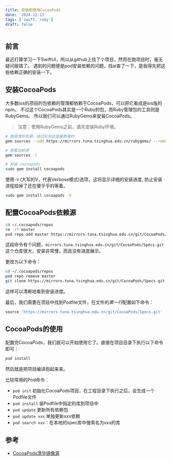 ```yaml
---
title: 安装和使用CocoaPods
date: '2024-12-13'
tags: ['swift, ruby']
draft: false
---
```


## 前言

最近打算学习一下SwiftUI，所以从github上找了个项目，然而在跑项目时，毫无疑问报错了。
遇到的问题便是pod安装依赖的问题，找ai查了一下，是我得先把这些依赖正确的安装一下。

## 安装CocoaPods

大多数ios的项目的包依赖的管理都依赖于CocoaPods，可以把它看成是ios版的npm。
不过这个CocoaPods其实是一个Ruby的包，而Ruby管理包的工具则是RubyGems。
所以我们可以通过RubyGems来安装CocoaPods。

> 注意：使用RubyGems之前，请先安装Ruby环境。

```bash
# 使用清华的源，经过实验这是最靠谱的
gem sources --add https://mirrors.tuna.tsinghua.edu.cn/rubygems/ --remove https://rubygems.org/

# 查看当前源
gem sources -l

# 安装 cocoapods
sudo gem install cocoapods
```

使用`-V` (大写的V，代表Verbose模式)选项，这将显示详细的安装进度, 防止安装进程挂掉了还在傻乎乎的等着。

```bash
sudo gem install cocoapods -V
```

## 配置CocoaPods依赖源

```bash
cd ~/.cocoapods/repos 
rm -rf master
pod repo add master https://mirrors.tuna.tsinghua.edu.cn/git/CocoaPods/Specs.git
```

这段命令有个问题，`mirrors.tuna.tsinghua.edu.cn/git/CocoaPods/Specs.git`这个仓库很大，安装非常慢，而且没有进度展示。

更改为以下命令：  
```bash
cd ~/.cocoapods/repos 
pod repo remove master
git clone https://mirrors.tuna.tsinghua.edu.cn/git/CocoaPods/Specs.git master
```
这样可以清晰地看到安装进度。

最后，我们需要在项目中找到Podfile文件，在文件的*第一行*配置如下命令：
```ruby
source 'https://mirrors.tuna.tsinghua.edu.cn/git/CocoaPods/Specs.git'
```

## CocoaPods的使用

配置完CocoaPods，我们就可以开始使用它了。直接在项目目录下执行以下命令即可：
```bash
pod install
```
然后就是把项目编译抱起来来。

比较常用的Pod命令：

- `pod init` 初始化CocoaPods项目，在工程目录下执行之后，会生成一个Podfile文件
- `pod install` 装Podfile中指定的库到项目中
- `pod update`  更新所有依赖包
- `pod update xxx`  单独更新xxx依赖
- `pod search xxx`：在本地的spec库中搜索名为xxx的库


## 参考

- [CocoaPods清华镜像源](https://mirrors.tuna.tsinghua.edu.cn/help/CocoaPods/)